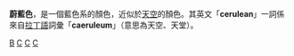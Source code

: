 {{redirect2|蔚藍|一款同名[[平台游戏|平台类]][[电子游戏|电子游戏]]|蔚藍 (遊戲)}}
{{Infobox color
|title=蔚藍色
|textcolor=#000000
|mod=hex
|007BA7
}}
'''蔚藍色'''，是一個藍色系的顏色，近似於[[天空|天空]]的顏色。其英文「'''cerulean'''」一詞係來自[[拉丁語|拉丁語]]詞彙「'''caeruleum'''」（意思為天空、天堂）。

{{Shades of blue}}
{{Shades_of_Cyan}}
{{色彩小作品}}

[[Category:颜色|B]]
[[Category:藍色系|C]]
[[Category:青藍色系|C]]
[[Category:色彩系|C]]